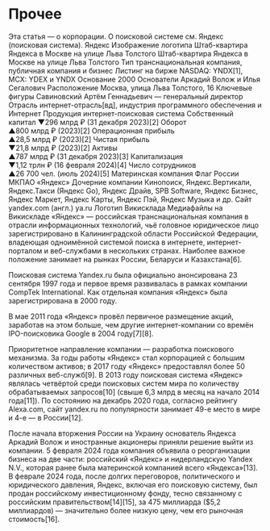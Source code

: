 # Прочее

Эта статья — о корпорации. О поисковой системе см. Яндекс (поисковая система).
Яндекс
Изображение логотипа
Штаб-квартира Яндекса в Москве на улице Льва Толстого
Штаб-квартира Яндекса в Москве на улице Льва Толстого
Тип	транснациональная компания, публичная компания и бизнес
Листинг на бирже	NASDAQ: YNDX[1], MCX: YDEX и YNDX
Основание	2000
Основатели	Аркадий Волож и Илья Сегалович
Расположение	Москва, улица Льва Толстого, 16
Ключевые фигуры	Савиновский Артём Геннадьевич — генеральный директор
Отрасль	интернет-отрасль[вд], индустрия программного обеспечения и Интернет
Продукция	интернет-поисковая система
Собственный капитал	
▼296 млрд ₽ (31 декабря 2023)[2]
Оборот	
▲800 млрд ₽ (2023)[2]
Операционная прибыль	
▲28,5 млрд ₽ (2023)[2]
Чистая прибыль	
▼21,8 млрд ₽ (2023)[2]
Активы	
▲787 млрд ₽ (31 декабря 2023)[3]
Капитализация	
▼1,12 трлн ₽ (16 февраля 2024)[4]
Число сотрудников	
▲26 700 чел. (июль 2024)[5]
Материнская компания	Флаг России МКПАО «Яндекс»
Дочерние компании	Кинопоиск, Яндекс.Вертикали, Яндекс.Такси (Яндекс Go), Яндекс Драйв, SPB Software, Яндекс Бизнес, Яндекс Маркет, Яндекс Карты, Яндекс Пэй, Яндекс Музыка и др.
Сайт	yandex.com (англ.)
ya.ru
Логотип Викисклада Медиафайлы на Викискладе
«Я́ндекс» — российская транснациональная компания в отрасли информационных технологий, чьё головное юридическое лицо зарегистрировано в Калининградской области Российской Федерации, владеющая одноимённой системой поиска в интернете, интернет-порталом и веб-службами в нескольких странах. Наиболее важное положение занимает на рынках России, Беларуси и Казахстана[6].

Поисковая система Yandex.ru была официально анонсирована 23 сентября 1997 года и первое время развивалась в рамках компании CompTek International. Как отдельная компания «Яндекс» была зарегистрирована в 2000 году.

В мае 2011 года «Яндекс» провёл первичное размещение акций, заработав на этом больше, чем другие интернет-компании со времён IPO-поисковика Google в 2004 году[7][8].

Приоритетное направление компании — разработка поискового механизма. За годы работы «Яндекс» стал корпорацией с большим количеством активов; в 2017 году «Яндекс» предоставлял более 50 различных веб-служб[9]. В 2013 году поисковая система «Яндекс» являлась четвёртой среди поисковых систем мира по количеству обрабатываемых запросов[10] (свыше 6,3 млрд в месяц на начало 2014 года[11]). По состоянию на декабрь 2020 года, согласно рейтингу Alexa.com, сайт yandex.ru по популярности занимает 49-е место в мире и 4-е — в России[12].

После начала вторжения России на Украину основатель Яндекса Аркадий Волож и иностранные акционеры приняли решение выйти из компании. 5 февраля 2024 года компания объявила о реорганизации бизнеса на две части: российский «Яндекс» и нидерландскую Yandex N.V., которая ранее была материнской компанией всего «Яндекса»[13]. В феврале 2024 года, после долгих переговоров, политического и юридического давления, Яндекс, включая его поисковую систему, был продан российскому инвестиционному фонду, тесно связанному с российским правительством[14][15], за 475 миллиарда ($5,2 миллиардов) — значительно более низкую цену, чем его рыночная стоимость[16].
